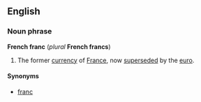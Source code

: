 ==English==
===Noun phrase===
'''French franc''' (''plural'' '''French francs''')

#The former [[currency]] of [[France]], now [[supersede]]d by the [[euro]].

====Synonyms====
*[[franc]]